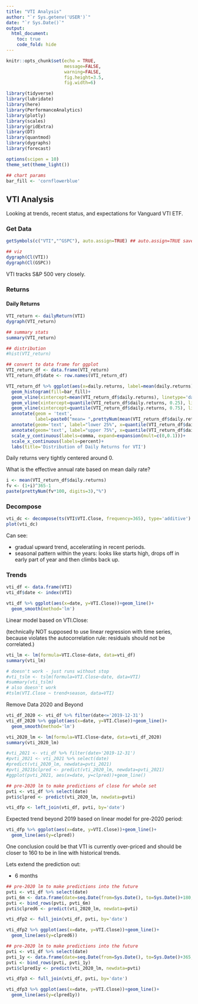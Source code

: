 ```yaml
---
title: "VTI Analysis"
author: "`r Sys.getenv('USER')`"
date: "`r Sys.Date()`"
output: 
  html_document:
    toc: true
    code_fold: hide
---
```


```r
knitr::opts_chunk$set(echo = TRUE,
                      message=FALSE,
                      warning=FALSE,
                      fig.height=3.5,
                      fig.width=6)

library(tidyverse)
library(lubridate)
library(here)
library(PerformanceAnalytics)
library(plotly)
library(scales)
library(gridExtra)
library(DT)
library(quantmod)
library(dygraphs)
library(forecast)

options(scipen = 10)
theme_set(theme_light())

## chart params
bar_fill <- 'cornflowerblue'
```

## VTI Analysis

Looking at trends, recent status, and expectations for Vanguard VTI ETF.

### Get Data

```r
getSymbols(c("VTI","^GSPC"), auto.assign=TRUE) ## auto.assign=TRUE saves object; FALSE prints out data

## viz
dygraph(Cl(VTI))
dygraph(Cl(GSPC))
```

VTI tracks S&P 500 very closely.

### Returns

#### Daily Returns

```r
VTI_return <- dailyReturn(VTI)
dygraph(VTI_return)

## summary stats
summary(VTI_return)

## distribution
#hist(VTI_return)

## convert to data frame for ggplot
VTI_return_df <- data.frame(VTI_return)
VTI_return_df$date <- row.names(VTI_return_df)

VTI_return_df %>% ggplot(aes(x=daily.returns, label=mean(daily.returns)))+
  geom_histogram(fill=bar_fill)+
  geom_vline(xintercept=mean(VTI_return_df$daily.returns), linetype='dashed')+
  geom_vline(xintercept=quantile(VTI_return_df$daily.returns, 0.25), linetype='dotted')+
  geom_vline(xintercept=quantile(VTI_return_df$daily.returns, 0.75), linetype='dotted')+
  annotate(geom = 'text', 
           label=paste0("mean= ",prettyNum(mean(VTI_return_df$daily.returns)*100, digits=2),"%"), x=mean(VTI_return_df$daily.returns), y=1720, color='blue')+
  annotate(geom='text', label="lower 25%", x=quantile(VTI_return_df$daily.returns, 0.25)-0.02, color='blue', y=1500)+
  annotate(geom='text', label="upper 75%", x=quantile(VTI_return_df$daily.returns, 0.75)+0.02, color='blue', y=1500)+
  scale_y_continuous(labels=comma, expand=expansion(mult=c(0,0.1)))+
  scale_x_continuous(labels=percent)+
  labs(title='Distribution of Daily Returns for VTI')
```
Daily returns very tightly centered around 0. 

What is the effective annual rate based on mean daily rate?

```r
i <- mean(VTI_return_df$daily.returns)
fv <- (1+i)^365-1
paste(prettyNum(fv*100, digits=3),"%")
```

### Decompose 

```r
vti_dc <- decompose(ts(VTI$VTI.Close, frequency=365), type='additive')
plot(vti_dc)
```

Can see:

* gradual upward trend, acceleratiing in recent periods.
* seasonal pattern within the years: looks like starts high, drops off in early part of year and then climbs back up.

### Trends

```r
vti_df <- data.frame(VTI)
vti_df$date <- index(VTI)
```

```r
vti_df %>% ggplot(aes(x=date, y=VTI.Close))+geom_line()+
  geom_smooth(method='lm')
```

Linear model based on VTI.Close:

(technically NOT supposed to use linear regression with time series, because violates the autocorrelation rule: residuals should not be correlated.)

```r
vti_lm <- lm(formula=VTI.Close~date, data=vti_df)
summary(vti_lm)

# doesn't work - just runs without stop
#vti_tslm <- tslm(formula=VTI.Close~date, data=VTI)
#summary(vti_tslm)
# also doesn't work
#tslm(VTI.Close ~ trend+season, data=VTI)

```

Remove Data 2020 and Beyond

```r
vti_df_2020 <- vti_df %>% filter(date<='2019-12-31')
vti_df_2020 %>% ggplot(aes(x=date, y=VTI.Close))+geom_line()+
  geom_smooth(method='lm')
```
```r
vti_2020_lm <- lm(formula=VTI.Close~date, data=vti_df_2020)
summary(vti_2020_lm)
```

```r
#vti_2021 <- vti_df %>% filter(date>'2019-12-31')
#pvti_2021 <- vti_2021 %>% select(date)
#predict(vti_2020_lm, newdata=pvti_2021)
#pvti_2021$clpred <- predict(vti_2020_lm, newdata=pvti_2021)
#ggplot(pvti_2021, aes(x=date, y=clpred))+geom_line()

## pre-2020 lm to make predictions of close for whole set
pvti <- vti_df %>% select(date)
pvti$clpred <- predict(vti_2020_lm, newdata=pvti)

vti_dfp <- left_join(vti_df, pvti, by='date')
```

Expected trend beyond 2019 based on linear model for pre-2020 period:

```r
vti_dfp %>% ggplot(aes(x=date, y=VTI.Close))+geom_line()+
  geom_line(aes(y=clpred))
```

One conclusion could be that VTI is currently over-priced and should be closer to 160 to be in line with historical trends.

Lets extend the prediction out:

* 6 months

```r
## pre-2020 lm to make predictions into the future
pvti <- vti_df %>% select(date)
pvti_6m <- data.frame(date=seq.Date(from=Sys.Date(), to=Sys.Date()+180, by='day')) 
pvti <- bind_rows(pvti, pvti_6m)
pvti$clpred6 <- predict(vti_2020_lm, newdata=pvti)

vti_dfp2 <- full_join(vti_df, pvti, by='date')
```

```r
vti_dfp2 %>% ggplot(aes(x=date, y=VTI.Close))+geom_line()+
  geom_line(aes(y=clpred6))
```


```r
## pre-2020 lm to make predictions into the future
pvti <- vti_df %>% select(date)
pvti_1y <- data.frame(date=seq.Date(from=Sys.Date(), to=Sys.Date()+365, by='day')) 
pvti <- bind_rows(pvti, pvti_1y)
pvti$clpred1y <- predict(vti_2020_lm, newdata=pvti)

vti_dfp3 <- full_join(vti_df, pvti, by='date')
```

```r
vti_dfp3 %>% ggplot(aes(x=date, y=VTI.Close))+geom_line()+
  geom_line(aes(y=clpred1y))
```
